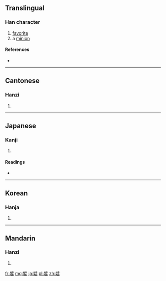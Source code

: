 ==Translingual==

===Han character===
{{Han char|rn=38|rad=女|as=13|sn=16|four=7040<sub>4</sub>|canj=尸十女 (SJV)}}

# [[favorite]]
# a [[minion]]

====References====
* {{Han ref|kx=0272.070|dkj=06770|dj=0540.070|hdz=21085.100|uh=5B16|ud=23318|bh=E958|bd=59736}}

----

==Cantonese==

===Hanzi===
{{yue-hanzi|jyut=|y=pei3}}

# {{defn|Cantonese|sort=女13}}

----

==Japanese==

===Kanji===
{{ja-kanji|grade=|rs=女13}}

# {{defn|Japanese|sort=女13}}

====Readings====
* {{ja-readings|on=[[へい]] (hei)|kun=[[きにいり]] (kiniiri)}}

----

==Korean==

===Hanja===
{{ko-hanja|hangeul=폐|rv=pye|mr=p'ye}}

# {{defn|Korean|sort=女13}}

----

==Mandarin==

===Hanzi===
{{cmn-hanzi|pin=[[bì]] ([[bi4]])|wg=pi<sup>4</sup>}}

# {{defn|Mandarin|sort=女13}}

[[fr:嬖]]
[[mg:嬖]]
[[ja:嬖]]
[[pl:嬖]]
[[zh:嬖]]